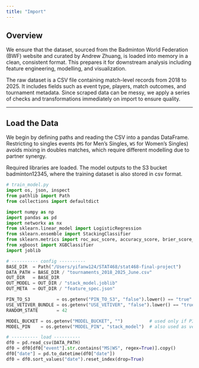 ```yaml
---
title: "Import"
---
```


## Overview

We ensure that the dataset, sourced from the Badminton World Federation (BWF) website and curated by Andrew Zhuang, is loaded into memory in a clean, consistent format. This prepares it for downstream analysis including feature engineering, modelling, and visualization.

The raw dataset is a CSV file containing match-level records from 2018 to 2025. It includes fields such as event type, players, match outcomes, and tournament metadata. Since scraped data can be messy, we apply a series of checks and transformations immediately on import to ensure quality.

---

## Load the Data

We begin by defining paths and reading the CSV into a pandas DataFrame. Restricting to singles events (`MS` for Men's Singles, `WS` for Women's Singles) avoids mixing in doubles matches, which require different modelling due to partner synergy.

Required libraries are loaded. The model outputs to the S3 bucket badminton12345, where the training dataset is also stored in csv format.

```python
# train_model.py
import os, json, inspect
from pathlib import Path
from collections import defaultdict

import numpy as np
import pandas as pd
import networkx as nx
from sklearn.linear_model import LogisticRegression
from sklearn.ensemble import StackingClassifier
from sklearn.metrics import roc_auc_score, accuracy_score, brier_score_loss
from xgboost import XGBClassifier
import joblib

# ---------- config ----------
BASE_DIR  = Path("/Users/yifanw124/STAT468/stat468-final-project")
DATA_PATH = BASE_DIR / "tournaments_2018_2025_June.csv"
OUT_DIR   = BASE_DIR
OUT_MODEL = OUT_DIR / "stack_model.joblib"
OUT_META  = OUT_DIR / "feature_spec.json"

PIN_TO_S3          = os.getenv("PIN_TO_S3", "false").lower() == "true"
USE_VETIVER_BUNDLE = os.getenv("USE_VETIVER", "false").lower() == "true"
RANDOM_STATE       = 42

MODEL_BUCKET = os.getenv("MODEL_BUCKET", "")          # used only if PIN_TO_S3
MODEL_PIN    = os.getenv("MODEL_PIN", "stack_model")  # also used as vetiver model_name
```

```python
# ---------- load ----------
df0 = pd.read_csv(DATA_PATH)
df0 = df0[df0["event"].str.contains("MS|WS", regex=True)].copy()
df0["date"] = pd.to_datetime(df0["date"])
df0 = df0.sort_values("date").reset_index(drop=True)
```